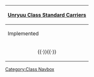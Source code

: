 {| class="mw-collapsible mw-collapsed wikitable" align=center
! [[:Category:Unryuu Class|Unryuu Class Standard Carriers]]
|-
! Implemented
|-
| align=center | {{ShipLink|Unryuu}}{{·}}{{ShipLink|Amagi}}{{·}}{{ShipLink|Katsuragi}}
|}<noinclude>[[Category:Class Navbox]]</noinclude>
